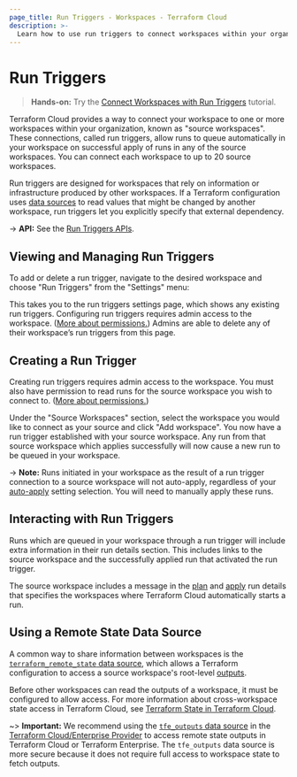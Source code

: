 ```yaml
---
page_title: Run Triggers - Workspaces - Terraform Cloud
description: >-
  Learn how to use run triggers to connect workspaces within your organization. View, create, and manage run triggers.
---
```


# Run Triggers

> **Hands-on:** Try the [Connect Workspaces with Run Triggers](/terraform/tutorials/cloud/cloud-run-triggers?utm_source=WEBSITE&utm_medium=WEB_IO&utm_offer=ARTICLE_PAGE&utm_content=DOCS) tutorial.

Terraform Cloud provides a way to connect your workspace to one or more workspaces within your organization, known as "source workspaces". These connections, called run triggers, allow runs to queue automatically in your workspace on successful apply of runs in any of the source workspaces. You can connect each workspace to up to 20 source workspaces.

Run triggers are designed for workspaces that rely on information or infrastructure produced by other workspaces. If a Terraform configuration uses [data sources](/terraform/language/data-sources) to read values that might be changed by another workspace, run triggers let you explicitly specify that external dependency.

-> **API:** See the [Run Triggers APIs](/terraform/cloud-docs/api-docs/run-triggers).

## Viewing and Managing Run Triggers

To add or delete a run trigger, navigate to the desired workspace and choose "Run Triggers" from the "Settings" menu:

This takes you to the run triggers settings page, which shows any existing run triggers. Configuring run triggers requires admin access to the workspace. ([More about permissions.](/terraform/cloud-docs/users-teams-organizations/permissions)) Admins are able to delete any of their workspace’s run triggers from this page.

[permissions-citation]: #intentionally-unused---keep-for-maintainers

## Creating a Run Trigger

Creating run triggers requires admin access to the workspace. You must also have permission to read runs for the source workspace you wish to connect to. ([More about permissions.](/terraform/cloud-docs/users-teams-organizations/permissions))

[permissions-citation]: #intentionally-unused---keep-for-maintainers

Under the "Source Workspaces" section, select the workspace you would like to connect as your source and click "Add workspace". You now have a run trigger established with your source workspace. Any run from that source workspace which applies successfully will now cause a new run to be queued in your workspace.

-> **Note:** Runs initiated in your workspace as the result of a run trigger connection to a source workspace will not auto-apply, regardless of your [auto-apply](/terraform/cloud-docs/workspaces/settings#auto-apply-and-manual-apply) setting selection. You will need to manually apply these runs.

## Interacting with Run Triggers

Runs which are queued in your workspace through a run trigger will include extra information in their run details section. This includes links to the source workspace and the successfully applied run that activated the run trigger.

The source workspace includes a message in the [plan](/terraform/docs/glossary#plan-noun-1-) and [apply](/terraform/docs/glossary#apply-noun-) run details that specifies the workspaces where Terraform Cloud automatically starts a run. 

## Using a Remote State Data Source

A common way to share information between workspaces is the [`terraform_remote_state` data source](/terraform/language/state/remote-state-data), which allows a Terraform configuration to access a source workspace's root-level [outputs](/terraform/language/values/outputs).

Before other workspaces can read the outputs of a workspace, it must be configured to allow access. For more information about cross-workspace state access in Terraform Cloud, see [Terraform State in Terraform Cloud](/terraform/cloud-docs/workspaces/state).

~> **Important:** We recommend using the [`tfe_outputs` data source](https://registry.terraform.io/providers/hashicorp/tfe/latest/docs/data-sources/outputs) in the [Terraform Cloud/Enterprise Provider](https://registry.terraform.io/providers/hashicorp/tfe/latest/docs) to access remote state outputs in Terraform Cloud or Terraform Enterprise. The `tfe_outputs` data source is more secure because it does not require full access to workspace state to fetch outputs.

